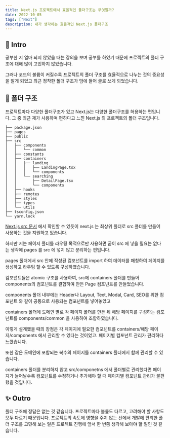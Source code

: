 ```yaml
---
title: Next.js 프로젝트에서 효율적인 폴더구조는 무엇일까?
date: 2022-10-05
tags: ["Next"]
description: 내가 생각하는 효율적인 Next.js 폴더구조
---
```


## 🚀 Intro

공부한 지 얼마 되지 않았을 때는 강의을 보며 공부를 하였기 때문에 프로젝트의 폴더 구조에 대해 많이 고민하지 않았습니다.

그러나 코드의 볼륨이 커질수록 프로젝트의 폴더 구조를 효율적으로 나누는 것의 중요성을 알게 되었고
최근 정착한 폴더 구조가 맘에 들어 글로 쓰게 되었습니다.

## 📁 폴더 구조

프로젝트마다 다양한 폴더구조가 있고 Next.js는 다양한 폴더구조를 허용하는 편입니다. 그 중 최근 제가 사용하며 편하다고 느낀 Next.js 의 프로젝트의 폴더 구조입니다.

```shell
├── package.json
├── pages
├── public
├── src
│   ├── components
│   │   └── common
│   ├── constants
│   ├── containers
│   │   ├── landing
│   │   │   ├── LandingPage.tsx
│   │   │   └── components
│   │   └── searching
│   │       ├── DetailPage.tsx
│   │       └── components
│   ├── hooks
│   ├── remotes
│   ├── styles
│   ├── types
│   └── utils
├── tsconfig.json
└── yarn.lock
```

[Next.js src 문서](https://nextjs.org/docs/advanced-features/src-directory) 에서 확인할 수 있듯이
next.js 는 최상위 폴더로 src 폴더를 만들어 사용하는 것을 지원하고 있습니다.

하지만 저는 페이지 폴더를 라우팅 목적으로만 사용하면 굳이 src 에 넣을 필요는 없다는 생각에 pages 를 src 에 넣지 않고 분리하는 편입니다.

pages 폴더에서 src 안에 작성된 컴포넌트를 import 하여 데이터를 패칭하여 페이지를 생성하고 라우팅 할 수 있도록 구성하였습니다.

컴포넌트들은 atomic 구조를 사용하여, src에 containers 폴더를 만들어 components의 컴포넌트를 결합하여 만든 Page 컴포넌트를 만들었습니다.

components 폴더 내부에는 Header나 Layout, Text, Modal, Card, SEO를 위한 컴포넌트 와 같이 공통으로 사용되는 컴포넌트를 넣어놓았고

containers 폴더에 도메인 별로 각 페이지 폴더를 만든 뒤 해당 페이지를 구성하는 컴포넌트를 components/common 을 사용하여 조합하였습니다.

이렇게 설계했을 때의 장점은 각 페이지에 필요한 컴포넌트를 containers/해당 페이지/components 에서 관리할 수 있다는 것이었고. 페이지별 컴포넌트 관리가 편리하다 느꼈습니다.

또한 같은 도메인에 포함되는 복수의 페이지를 containers 폴더에서 함께 관리할 수 있습니다.

containers 폴더를 분리하지 않고 src/componetns 에서 폴더별로 관리했다면 페이지가 늘어날수록 컴포넌트를 수정하거나 추가해야 할 때 페이지별 컴포넌트 관리가 불편했을 것입니다.

## ✨ Outro

폴더 구조에 정답은 없는 것 같습니다. 프로젝트마다 볼륨도 다르고, 고려해야 할 사항도 모두 다르기 때문입니다.
프로젝트의 속도에 영향을 주지 않는 선에서 개발에 편리한 폴더 구조를 고민해 보는 일은 프로젝트 진행에 앞서 한 번쯤 생각해 보아야 할 일인 것 같습니다.

